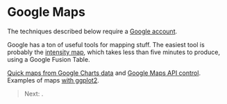 <style>@import url(style.css);</style>

# Google Maps

The techniques described below require a [Google account](http://www.google.com/accounts/).

Google has a ton of useful tools for mapping stuff. The easiest tool is probably the [intensity map](http://www.gastonsanchez.com/projects/crunching-data/intensity-map), which takes less than five minutes to produce, using a Google Fusion Table.

[Quick maps from Google Charts data](http://spatialanalysis.co.uk/2011/02/using-r-to-map-with-google-chart-tools/) and [Google Maps API control](http://andy.egge.rs/research.html). Examples of maps [with ggplot2](http://is-r.tumblr.com/post/37708137014/us-state-maps-using-map-data).

> Next: .
